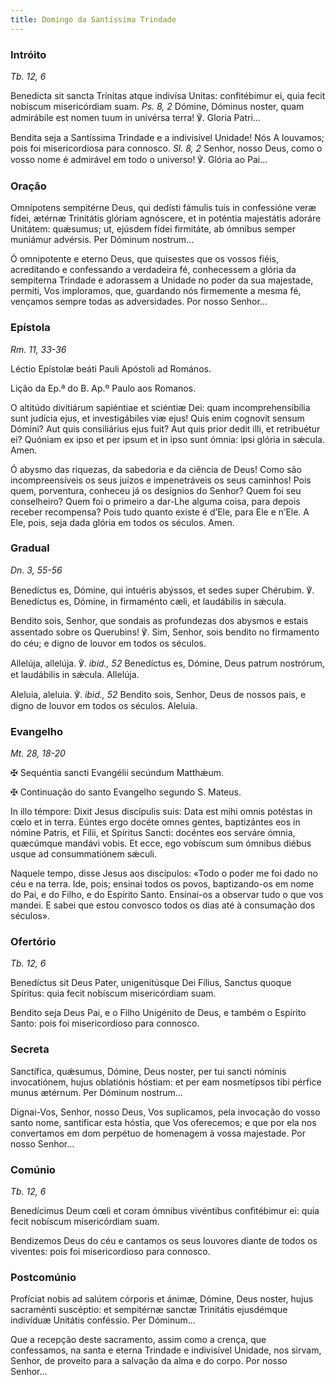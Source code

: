 ```yaml
---
title: Domingo da Santíssima Trindade
---
```


### Intróito

<em>Tb. 12, 6</em>

<div class="side-by-side not-content">

Benedícta sit sancta Trínitas atque indivísa Unitas: confitébimur ei, quia fecit nobíscum misericórdiam suam. <em>Ps. 8, 2</em> Dómine, Dóminus noster, quam admirábile est nomen tuum in univérsa terra! ℣. Gloria Patri...

Bendita seja a Santíssima Trindade e a indivisível Unidade! Nós A louvamos; pois foi misericordiosa para connosco. <em>Sl. 8, 2</em> Senhor, nosso Deus, como o vosso nome é admirável em todo o universo! ℣. Glória ao Pai...

</div>

### Oração

<div class="side-by-side not-content">

Omnípotens sempitérne Deus, qui dedísti fámulis tuis in confessióne veræ fídei, ætérnæ Trinitátis glóriam agnóscere, et in poténtia majestátis adoráre Unitátem: quǽsumus; ut, ejúsdem fídei firmitáte, ab ómnibus semper muniámur advérsis. Per Dóminum nostrum...

Ó omnipotente e eterno Deus, que quisestes que os vossos fiéis, acreditando e confessando a verdadeira fé, conhecessem a glória da sempiterna Trindade e adorassem a Unidade no poder da sua majestade, permiti, Vos imploramos, que, guardando nós firmemente a mesma fé, vençamos sempre todas as adversidades. Por nosso Senhor...

</div>

### Epístola

<em>Rm. 11, 33-36</em>

<div class="side-by-side not-content">

Léctio Epístolæ beáti Pauli Apóstoli ad Romános.

Lição da Ep.ª do B. Ap.º Paulo aos Romanos.

O altitúdo divitiárum sapiéntiae et sciéntiæ Dei: quam incomprehensibília sunt judícia ejus, et investigábiles viæ ejus! Quis enim cognovit sensum Dómini? Aut quis consiliárius ejus fuit? Aut quis prior dedit illi, et retribuétur ei? Quóniam ex ipso et per ipsum et in ipso sunt ómnia: ipsi glória in sǽcula. Amen.

Ó abysmo das riquezas, da sabedoria e da ciência de Deus! Como são incompreensíveis os seus juízos e impenetráveis os seus caminhos! Pois quem, porventura, conheceu já os desígnios do Senhor? Quem foi seu conselheiro? Quem foi o primeiro a dar-Lhe alguma coisa, para depois receber recompensa? Pois tudo quanto existe é d’Ele, para Ele e n’Ele. A Ele, pois, seja dada glória em todos os séculos. Amen.

</div>

### Gradual

<em>Dn. 3, 55-56</em>

<div class="side-by-side not-content">

Benedíctus es, Dómine, qui intuéris abýssos, et sedes super Chérubim. ℣. Benedíctus es, Dómine, in firmaménto cæli, et laudábilis in sǽcula.

Bendito sois, Senhor, que sondais as profundezas dos abysmos e estais assentado sobre os Querubins! ℣. Sim, Senhor, sois bendito no firmamento do céu; e digno de louvor em todos os séculos.

Allelúja, allelúja. ℣. <em>ibid., 52</em> Benedíctus es, Dómine, Deus patrum nostrórum, et laudábilis in sǽcula. Allelúja.

Aleluia, aleluia. ℣. <em>ibid., 52</em> Bendito sois, Senhor, Deus de nossos pais, e digno de louvor em todos os séculos. Aleluia.

</div>

### Evangelho

<em>Mt. 28, 18-20</em>

<div class="side-by-side not-content">

<span class="cross text-red-500">✠</span> Sequéntia sancti Evangélii secúndum Matthǽum.

<span class="cross text-red-500">✠</span> Continuação do santo Evangelho segundo S. Mateus.

In illo témpore: Dixit Jesus discípulis suis: Data est mihi omnis potéstas in cœlo et in terra. Eúntes ergo docéte omnes gentes, baptizántes eos in nómine Patris, et Fílii, et Spíritus Sancti: docéntes eos serváre ómnia, quæcúmque mandávi vobis. Et ecce, ego vobíscum sum ómnibus diébus usque ad consummatiónem sǽculi.

Naquele tempo, disse Jesus aos discípulos: «Todo o poder me foi dado no céu e na terra. Ide, pois; ensinai todos os povos, baptizando-os em nome do Pai, e do Filho, e do Espírito Santo. Ensinai-os a observar tudo o que vos mandei. E sabei que estou convosco todos os dias até à consumação dos séculos».

</div>

### Ofertório

<em>Tb. 12, 6</em>

<div class="side-by-side not-content">

Benedíctus sit Deus Pater, unigenitúsque Dei Fílius, Sanctus quoque Spíritus: quia fecit nobíscum misericórdiam suam.

Bendito seja Deus Pai, e o Filho Unigénito de Deus, e também o Espírito Santo: pois foi misericordioso para connosco.

</div>

### Secreta

<div class="side-by-side not-content">

Sanctífica, quǽsumus, Dómine, Deus noster, per tui sancti nóminis invocatiónem, hujus oblatiónis hóstiam: et per eam nosmetípsos tibi pérfice munus ætérnum. Per Dóminum nostrum...

Dignai-Vos, Senhor, nosso Deus, Vos suplicamos, pela invocação do vosso santo nome, santificar esta hóstia, que Vos oferecemos; e que por ela nos convertamos em dom perpétuo de homenagem à vossa majestade. Por nosso Senhor...

</div>

### Comúnio

<em>Tb. 12, 6</em>

<div class="side-by-side not-content">

Benedícimus Deum cœli et coram ómnibus vivéntibus confitébimur ei: quia fecit nobíscum misericórdiam suam.

Bendizemos Deus do céu e cantamos os seus louvores diante de todos os viventes: pois foi misericordioso para connosco.

</div>

### Postcomúnio

<div class="side-by-side not-content">

Profíciat nobis ad salútem córporis et ánimæ, Dómine, Deus noster, hujus sacraménti suscéptio: et sempitérnæ sanctæ Trinitátis ejusdémque indivíduæ Unitátis conféssio. Per Dóminum...

Que a recepção deste sacramento, assim como a crença, que confessamos, na santa e eterna Trindade e indivisível Unidade, nos sirvam, Senhor, de proveito para a salvação da alma e do corpo. Por nosso Senhor...

</div>
